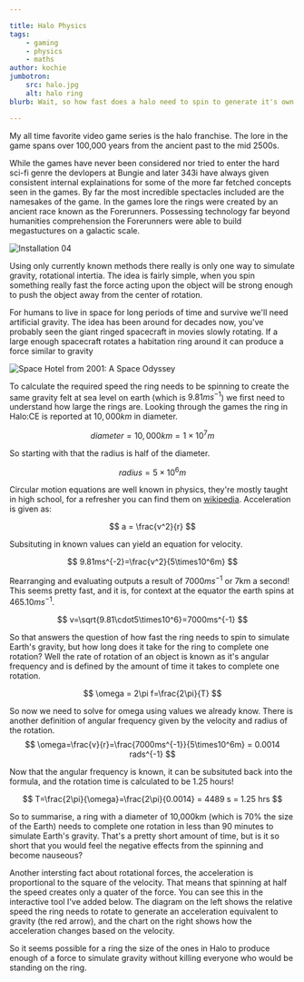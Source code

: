 ```yaml
---

title: Halo Physics
tags:
    - gaming
    - physics
    - maths
author: kochie
jumbotron:
    src: halo.jpg
    alt: halo ring
blurb: Wait, so how fast does a halo need to spin to generate it's own gravity?

---
```


<link
	rel="stylesheet"
	href="https://cdn.jsdelivr.net/npm/katex@0.13.11/dist/katex.min.css"
	integrity="sha384-Um5gpz1odJg5Z4HAmzPtgZKdTBHZdw8S29IecapCSB31ligYPhHQZMIlWLYQGVoc"
	crossOrigin="anonymous" 
/>

My all time favorite video game series is the halo franchise. The lore in the
game spans over 100,000 years from the ancient past to the mid 2500s.

While the games have never been considered nor tried to enter the hard sci-fi
genre the devlopers at Bungie and later 343i have always given consistent
internal explainations for some of the more far fetched concepts seen in the
games. By far the most incredible spectacles included are the namesakes of the
game. In the games lore the rings were created by an ancient race known as the
Forerunners. Possessing technology far beyond humanities comprehension the Forerunners were able to build megastuctures on a galactic scale.

![Installation 04](/articles/01-halo-physics/halo_1.webp)

Using only currently known methods there really is only one way to simulate
gravity, rotational intertia. The idea is fairly simple, when you spin
something really fast the force acting upon the object will be strong enough to
push the object away from the center of rotation.

For humans to live in space for long periods of time and survive we'll need artificial gravity. The idea has been around for decades now, you've probably seen the giant ringed spacecraft in movies slowly rotating. If a large enough spacecraft rotates a habitation ring around it can produce a force similar to gravity

![Space Hotel from 2001: A Space Odyssey](/articles/01-halo-physics/2001_space_hotel.webp)

To calculate the required speed the ring needs to be spinning to create the
same gravity felt at sea level on earth (which is $9.81ms^{-1}$) we first need
to understand how large the rings are. Looking through the games the ring in
Halo:CE is reported at $10,000km$ in diameter.

$$ 
diameter=10,000km = 1\times10^7m 
$$

So starting with that the radius is half of the diameter.

$$ 
radius=5\times10^6m 
$$

Circular motion equations are well known in physics, they're mostly taught in
high school, for a refresher you can find them on [wikipedia](https://en.wikipedia.org/wiki/Circular_motion). Acceleration is
given as:

$$ 
a = \frac{v^2}{r} 
$$

Subsituting in known values can yield an equation for velocity.

$$ 
9.81ms^{-2}=\frac{v^2}{5\times10^6m} 
$$

Rearranging and evaluating outputs a result of $7000ms^{-1}$ or 7km a second!
This seems pretty fast, and it is, for context at the equator the earth spins
at $465.10ms^{-1}$. 

$$ 
v=\sqrt{9.81\cdot5\times10^6}=7000ms^{-1} 
$$

So that answers the question of how fast the ring needs to spin to simulate
Earth's gravity, but how long does it take for the ring to complete one
rotation? Well the rate of rotation of an object is known as it's angular
frequency and is defined by the amount of time it takes to complete one
rotation.

$$ 
\omega = 2\pi f=\frac{2\pi}{T} 
$$

So now we need to solve for omega using values we already know. There is
another definition of angular frequency given by the velocity and radius of the
rotation.
$$ 
\omega=\frac{v}{r}=\frac{7000ms^{-1}}{5\times10^6m} = 0.0014 rads^{-1} 
$$

Now that the angular frequency is known, it can be subsituted back into the
formula, and the rotation time is calculated to be 1.25 hours!

$$ 
T=\frac{2\pi}{\omega}=\frac{2\pi}{0.0014} = 4489 s = 1.25 hrs 
$$

So to summarise, a ring with a diameter of 10,000km (which is 70% the size of
the Earth) needs to complete one rotation in less than 90 minutes to simulate
Earth's gravity. That's a pretty short amount of time, but is it so short that
you would feel the negative effects from the spinning and become nauseous? 

Another intersting fact about rotational forces, the acceleration is
proportional to the square of the velocity. That means that spinning at half
the speed creates only a quater of the force. You can see this in the
interactive tool I've added below. The diagram on the left shows the relative
speed the ring needs to rotate to generate an acceleration equivalent to
gravity (the red arrow), and the chart on the right shows how the acceleration
changes based on the velocity.

<HaloInteractive />

So it seems possible for a ring the size of the ones in Halo to produce enough
of a force to simulate gravity without killing everyone who would be standing
on the ring.
